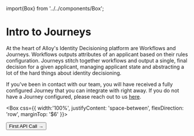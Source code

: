 import{Box} from '../../components/Box';

# Intro to Journeys

At the heart of Alloy's Identity Decisioning platform are Workflows and Journeys. Workflows outputs attributes of an applicant based on their rules configuration.
Journeys stitch together workflows and output a single, final decision for a given applicant, managing applicant state and abstracting a lot of the hard things about identity decisioning.

If you've been in contact with our team, you will have received a fully configured Journey that you can integrate with right away. If you do not have a Journey configured, please reach out to us [here](https://www.alloy.com/contact).

<Box css={{
    width:'100%',
    justifyContent: 'space-between',
    flexDirection: 'row',
    marginTop: '$6'
}}>
<div />
<StyledLink href={'/quickstart/first-api'}><Button size={ButtonSize.large}> First API Call → </Button></StyledLink>
</Box>



